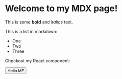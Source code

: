 
# Welcome to my MDX page!
 
This is some **bold** and _italics_ text.
 
This is a list in markdown:
 
- One
- Two
- Three
 
Checkout my React component:

<Button className='underline'>Hello MF</Button>